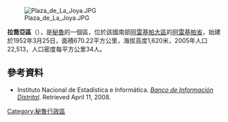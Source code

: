 [[Image:Plaza_de_La_Joya.JPG|right]]

'''拉喬亞區'''（{{lang-es|Distrito de La Joya}}），是[[秘魯|秘魯]]的一個區，位於該國南部[[阿雷基帕大區|阿雷基帕大區]]的[[阿雷基帕省|阿雷基帕省]]，始建於1952年3月25日，面積670.22平方公里，海拔高度1,620米，2005年人口22,513，人口密度每平方公里34人。

==參考資料==
*{{es icon}} Instituto Nacional de Estadística e Informática. ''[https://web.archive.org/web/20080423164200/http://desa.inei.gob.pe/mapas/bid/ Banco de Información Distrital]''. Retrieved April 11, 2008.

{{coord|16|43|34|S|71|51|40|W|type:adm3rd_source:kolossus-itwiki|display=title}}

{{Peru-geo-stub}}
[[Category:秘魯行政區|Category:秘魯行政區]]